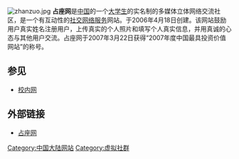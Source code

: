 [[File:zhanzuo.jpg|thumb]]
{{Unreferenced|time=2012-10-21T23:15:04+00:00 }}
'''占座网'''是[[中国|中国]]的一个[[大学生|大学生]]的实名制的多媒体立体网络交流社区，是一个有互动性的[[社交网络服务|社交网络服务]]网站。于2006年4月18日创建。该网站鼓励用户真实姓名注册用户，上传真实的个人照片和填写个人真实信息，并用真诚的心态与其他用户交流。占座网于2007年3月22日获得“2007年度中国最具投资价值网站”的称号。

==参见==
*[[校内网|校内网]]

==外部链接==
*[http://www.zhanzuo.com/ 占座网] {{Wayback|url=http://www.zhanzuo.com/ |date=20150317053125 }}

{{网站小作品}}
[[Category:中国大陆网站|Category:中国大陆网站]]
[[Category:虚拟社群|Category:虚拟社群]]